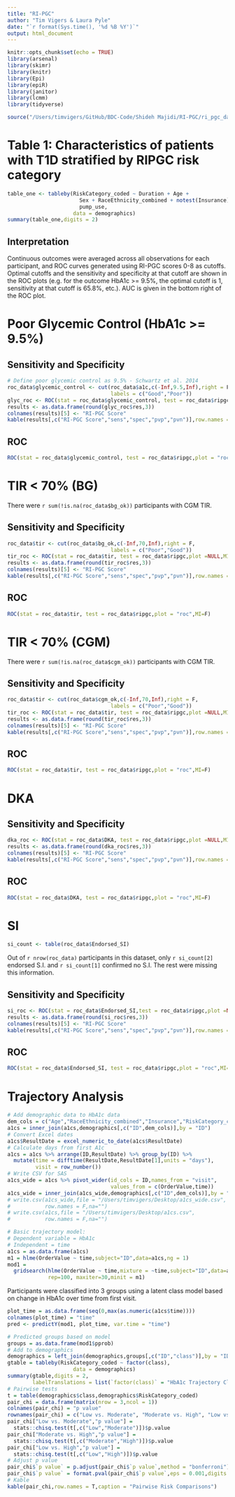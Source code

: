 ```yaml
---
title: "RI-PGC"
author: "Tim Vigers & Laura Pyle"
date: "`r format(Sys.time(), '%d %B %Y')`"
output: html_document
---
```


```r
knitr::opts_chunk$set(echo = TRUE)
library(arsenal)
library(skimr)
library(knitr)
library(Epi)
library(epiR)
library(janitor)
library(lcmm)
library(tidyverse)
```

```r
source("/Users/timvigers/GitHub/BDC-Code/Shideh Majidi/RI-PGC/ri_pgc_data.r")
```

# Table 1: Characteristics of patients with T1D stratified by RIPGC risk category

```r
table_one <- tableby(RiskCategory_coded ~ Duration + Age + 
                       Sex + RaceEthnicity_combined + notest(Insurance) + cgm_use + 
                       pump_use,
                     data = demographics)
summary(table_one,digits = 2)
```

## Interpretation

Continuous outcomes were averaged across all observations for each participant, and ROC curves generated using RI-PGC scores 0-8 as cutoffs. Optimal cutoffs and the sensitivity and specificity at that cutoff are shown in the ROC plots (e.g. for the outcome HbA1c >= 9.5%, the optimal cutoff is 1, sensitivity at that cutoff is 65.8%, etc.). AUC is given in the bottom right of the ROC plot.

# Poor Glycemic Control (HbA1c >= 9.5%)

## Sensitivity and Specificity

```r
# Define poor glycemic control as 9.5% - Schwartz et al. 2014
roc_data$glycemic_control <- cut(roc_data$a1c,c(-Inf,9.5,Inf),right = F,
                                 labels = c("Good","Poor"))
glyc_roc <- ROC(stat = roc_data$glycemic_control, test = roc_data$ripgc,plot =NULL,MI=F)
results <- as.data.frame(round(glyc_roc$res,3))
colnames(results)[5] <- "RI-PGC Score"
kable(results[,c("RI-PGC Score","sens","spec","pvp","pvn")],row.names = F)
```

## ROC

```r
ROC(stat = roc_data$glycemic_control, test = roc_data$ripgc,plot = "roc",MI=F)
```

# TIR < 70% (BG)

There were `r sum(!is.na(roc_data$bg_ok))` participants with CGM TIR.

## Sensitivity and Specificity

```r
roc_data$tir <- cut(roc_data$bg_ok,c(-Inf,70,Inf),right = F,
                                 labels = c("Poor","Good"))
tir_roc <- ROC(stat = roc_data$tir, test = roc_data$ripgc,plot =NULL,MI=F)
results <- as.data.frame(round(tir_roc$res,3))
colnames(results)[5] <- "RI-PGC Score"
kable(results[,c("RI-PGC Score","sens","spec","pvp","pvn")],row.names = F)
```

## ROC

```r
ROC(stat = roc_data$tir, test = roc_data$ripgc,plot = "roc",MI=F)
```

# TIR < 70% (CGM)

There were `r sum(!is.na(roc_data$cgm_ok))` participants with CGM TIR.

## Sensitivity and Specificity

```r
roc_data$tir <- cut(roc_data$cgm_ok,c(-Inf,70,Inf),right = F,
                                 labels = c("Poor","Good"))
tir_roc <- ROC(stat = roc_data$tir, test = roc_data$ripgc,plot =NULL,MI=F)
results <- as.data.frame(round(tir_roc$res,3))
colnames(results)[5] <- "RI-PGC Score"
kable(results[,c("RI-PGC Score","sens","spec","pvp","pvn")],row.names = F)
```

## ROC

```r
ROC(stat = roc_data$tir, test = roc_data$ripgc,plot = "roc",MI=F)
```

# DKA

## Sensitivity and Specificity

```r
dka_roc <- ROC(stat = roc_data$DKA, test = roc_data$ripgc,plot =NULL,MI=F)
results <- as.data.frame(round(dka_roc$res,3))
colnames(results)[5] <- "RI-PGC Score"
kable(results[,c("RI-PGC Score","sens","spec","pvp","pvn")],row.names = F)
```

## ROC

```r
ROC(stat = roc_data$DKA, test = roc_data$ripgc,plot = "roc",MI=F)
```

# SI

```r
si_count <- table(roc_data$Endorsed_SI)
```

Out of `r nrow(roc_data)` participants in this dataset, only `r si_count[2]` endorsed S.I. and `r si_count[1]` confirmed no S.I. The rest were missing this information.

## Sensitivity and Specificity

```r
si_roc <- ROC(stat = roc_data$Endorsed_SI,test = roc_data$ripgc,plot =NULL,MI=F)
results <- as.data.frame(round(si_roc$res,3))
colnames(results)[5] <- "RI-PGC Score"
kable(results[,c("RI-PGC Score","sens","spec","pvp","pvn")],row.names = F)
```

## ROC

```r
ROC(stat = roc_data$Endorsed_SI, test = roc_data$ripgc,plot = "roc",MI=F)
```

# Trajectory Analysis

```r
# Add demographic data to HbA1c data
dem_cols = c("Age","RaceEthnicity_combined","Insurance","RiskCategory_coded")
a1cs = inner_join(a1cs,demographics[,c("ID",dem_cols)],by = "ID")
# Convert Excel dates
a1cs$ResultDate = excel_numeric_to_date(a1cs$ResultDate)
# Calculate days from first A1c
a1cs = a1cs %>% arrange(ID,ResultDate) %>% group_by(ID) %>% 
  mutate(time = difftime(ResultDate,ResultDate[1],units = "days"),
         visit = row_number())
# Write CSV for SAS
a1cs_wide = a1cs %>% pivot_wider(id_cols = ID,names_from = "visit",
                                 values_from = c(OrderValue,time))
a1cs_wide = inner_join(a1cs_wide,demographics[,c("ID",dem_cols)],by = "ID")
# write.csv(a1cs_wide,file = "/Users/timvigers/Desktop/a1cs_wide.csv",
#           row.names = F,na="")
# write.csv(a1cs,file = "/Users/timvigers/Desktop/a1cs.csv",
#           row.names = F,na="")
```

```r
# Basic trajectory model:
# Dependent variable = HbA1c
# Independent = time
a1cs = as.data.frame(a1cs)
m1 = hlme(OrderValue ~ time,subject="ID",data=a1cs,ng = 1)
mod1 = 
  gridsearch(hlme(OrderValue ~ time,mixture = ~time,subject="ID",data=a1cs,ng = 3),
             rep=100, maxiter=30,minit = m1)
```

Participants were classified into 3 groups using a latent class model based on change in HbA1c over time from first visit.  

```r
plot_time = as.data.frame(seq(0,max(as.numeric(a1cs$time))))
colnames(plot_time) = "time"
pred <- predictY(mod1, plot_time, var.time = "time")
```

```r
# Predicted groups based on model
groups = as.data.frame(mod1$pprob)
# Add to demographics
demographics = left_join(demographics,groups[,c("ID","class")],by = "ID")
gtable = tableby(RiskCategory_coded ~ factor(class),
                     data = demographics)
summary(gtable,digits = 2,
        labelTranslations = list(`factor(class)` = "HbA1c Trajectory Class"))
# Pairwise tests
t = table(demographics$class,demographics$RiskCategory_coded)
pair_chi = data.frame(matrix(nrow = 3,ncol = 1))
colnames(pair_chi) = "p value"
rownames(pair_chi) = c("Low vs. Moderate", "Moderate vs. High", "Low vs. High")
pair_chi["Low vs. Moderate","p value"] = 
  stats::chisq.test(t[,c("Low","Moderate")])$p.value
pair_chi["Moderate vs. High","p value"] = 
  stats::chisq.test(t[,c("Moderate","High")])$p.value
pair_chi["Low vs. High","p value"] = 
  stats::chisq.test(t[,c("Low","High")])$p.value
# Adjust p value
pair_chi$`p value` = p.adjust(pair_chi$`p value`,method = "bonferroni")
pair_chi$`p value` = format.pval(pair_chi$`p value`,eps = 0.001,digits = 3)
# Kable
kable(pair_chi,row.names = T,caption = "Pairwise Risk Comparisons")
```
